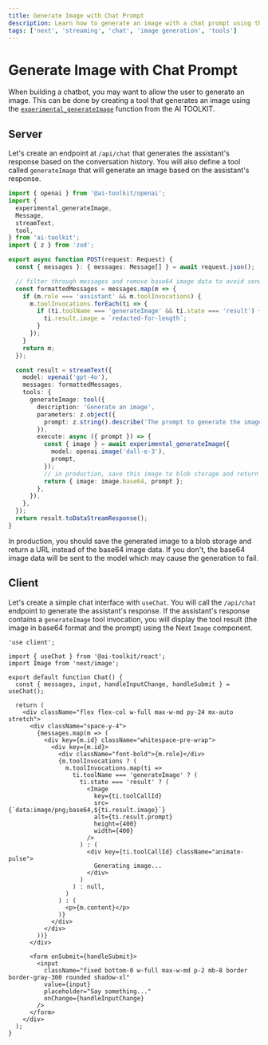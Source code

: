 ```yaml
---
title: Generate Image with Chat Prompt
description: Learn how to generate an image with a chat prompt using the AI TOOLKIT and Next.js
tags: ['next', 'streaming', 'chat', 'image generation', 'tools']
---
```


# Generate Image with Chat Prompt

When building a chatbot, you may want to allow the user to generate an image. This can be done by creating a tool that generates an image using the [`experimental_generateImage`](/docs/reference/ai-toolkit-core/generate-image#generateimage) function from the AI TOOLKIT.

## Server

Let's create an endpoint at `/api/chat` that generates the assistant's response based on the conversation history. You will also define a tool called `generateImage` that will generate an image based on the assistant's response.

```typescript filename='app/api/chat/route.ts'
import { openai } from '@ai-toolkit/openai';
import {
  experimental_generateImage,
  Message,
  streamText,
  tool,
} from 'ai-toolkit';
import { z } from 'zod';

export async function POST(request: Request) {
  const { messages }: { messages: Message[] } = await request.json();

  // filter through messages and remove base64 image data to avoid sending to the model
  const formattedMessages = messages.map(m => {
    if (m.role === 'assistant' && m.toolInvocations) {
      m.toolInvocations.forEach(ti => {
        if (ti.toolName === 'generateImage' && ti.state === 'result') {
          ti.result.image = `redacted-for-length`;
        }
      });
    }
    return m;
  });

  const result = streamText({
    model: openai('gpt-4o'),
    messages: formattedMessages,
    tools: {
      generateImage: tool({
        description: 'Generate an image',
        parameters: z.object({
          prompt: z.string().describe('The prompt to generate the image from'),
        }),
        execute: async ({ prompt }) => {
          const { image } = await experimental_generateImage({
            model: openai.image('dall-e-3'),
            prompt,
          });
          // in production, save this image to blob storage and return a URL
          return { image: image.base64, prompt };
        },
      }),
    },
  });
  return result.toDataStreamResponse();
}
```

<Note>
  In production, you should save the generated image to a blob storage and
  return a URL instead of the base64 image data. If you don't, the base64 image
  data will be sent to the model which may cause the generation to fail.
</Note>

## Client

Let's create a simple chat interface with `useChat`. You will call the `/api/chat` endpoint to generate the assistant's response. If the assistant's response contains a `generateImage` tool invocation, you will display the tool result (the image in base64 format and the prompt) using the Next `Image` component.

```tsx filename='app/page.tsx'
'use client';

import { useChat } from '@ai-toolkit/react';
import Image from 'next/image';

export default function Chat() {
  const { messages, input, handleInputChange, handleSubmit } = useChat();

  return (
    <div className="flex flex-col w-full max-w-md py-24 mx-auto stretch">
      <div className="space-y-4">
        {messages.map(m => (
          <div key={m.id} className="whitespace-pre-wrap">
            <div key={m.id}>
              <div className="font-bold">{m.role}</div>
              {m.toolInvocations ? (
                m.toolInvocations.map(ti =>
                  ti.toolName === 'generateImage' ? (
                    ti.state === 'result' ? (
                      <Image
                        key={ti.toolCallId}
                        src={`data:image/png;base64,${ti.result.image}`}
                        alt={ti.result.prompt}
                        height={400}
                        width={400}
                      />
                    ) : (
                      <div key={ti.toolCallId} className="animate-pulse">
                        Generating image...
                      </div>
                    )
                  ) : null,
                )
              ) : (
                <p>{m.content}</p>
              )}
            </div>
          </div>
        ))}
      </div>

      <form onSubmit={handleSubmit}>
        <input
          className="fixed bottom-0 w-full max-w-md p-2 mb-8 border border-gray-300 rounded shadow-xl"
          value={input}
          placeholder="Say something..."
          onChange={handleInputChange}
        />
      </form>
    </div>
  );
}
```
